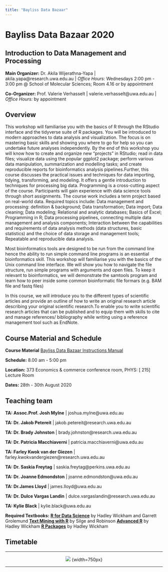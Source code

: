 ```yaml
---
title: "Bayliss Data Bazaar"
---
```


# Bayliss Data Bazaar 2020
## Introduction to Data Management and Processing

**Main Organizer:** Dr. Akila Wijerathna-Yapa | akila.yapa@research.uwa.edu.au | _Office Hours:_ Wednesdays 2:00 pm - 3:00 pm @ School of Molecular Sciences; Room 4.16 or by appointment

**Co-Organizer:** Prof. Valerie Verhasselt | valerie.verhasselt@uwa.edu.au | _Office Hours:_ by appointment

## Overview

This workshop will familiarise you with the basics of R through the RStudio interface and the tidyverse suite of R packages. You will be introduced to modern approaches to data analysis and visualization. The focus is on mastering basic skills and showing you where to go for help so you can undertake future analyses independently. By the end of this workshop you will know how to create and organize new “projects” in RStudio; read in data files; visualize data using the popular ggplot2 package; perform various data manipulation, summarization and modelling tasks; and create reproducible reports for bioinformatics analysis pipelines.Further, this course discusses the practical issues and techniques for data importing, tidying, transforming, and modeling. It offers a gentle introduction to techniques for processing big data. Programming is a cross-cutting aspect of the course. Participants will gain experience with data science tools through short assignments. The course work includes a term project based on real-world data. Required topics include: Data management and processing: definition &amp; background; Data transformation; Data import; Data cleaning; Data modeling; Relational and analytic databases; Basics of Excel; Programming in R; Data processing pipelines, connecting multiple data management and analysis components; Interaction between the capabilities and requirements of data analysis methods (data structures, basic statistics) and the choice of data storage and management tools; Repeatable and reproducible data analysis.

Most bioinformatics tools are designed to be run from the command line hence the ability to run simple command line programs is an essential bioinformatics skill. This workshop will familiarise you with the basics of the Unix command line interface. We will show you how to navigate the file structure, run simple programs with arguments and open files. To keep it relevant to bioinformatics, we will demonstrate the samtools program and learn how to peer inside some common bioinformatic file formars (e.g. BAM file and fastq files) 

In this course, we will introduce you to the different types of scientific articles and provide an outline of how to write an original research article describing your original scientific research.To enable you to write scientific research articles that can be published and to equip them with skills to cite and manage references/ bibliography while writing using a reference management tool such as EndNote.

## Course Material and Schedule

**Course Material** [Bayliss Data Bazaar Instructions Manual](https://docs.google.com/document/d/1EdbrjD-_NtXWf_3XkClu75dB_qhUQWmbxrD9-IgBNlM/edit#)

**Schedule:** 8.00 am - 5:00 pm

**Location:** 373 Economics & commerce conference room, PHYS: [ 215] Lecture Room 

**Dates:** 28th - 30th August 2020

## Teaching team
**TA: Assoc.Prof. Josh Mylne** | joshua.mylne@uwa.edu.au

**TA: Dr. Jakob Petereit** | jakob.petereit@research.uwa.edu.au

**TA: Dr. Brady Johnston** | brady.johnston@research.uwa.edu.au

**TA: Dr. Patricia Macchiaverni** | patricia.macchiaverni@uwa.edu.au

**TA: Farley Kwok van der Giezen** | farley.kwokvandergiezen@research.uwa.edu.au

**TA: Dr. Saskia Freytag** | saskia.freytag@perkins.uwa.edu.au

**TA: Dr. Joanne Edmondston** | joanne.edmondston@uwa.edu.au

**TA: Dr.James Lloyd** | james.lloyd@uwa.edu.au

**TA: Dr. Dulce Vargas Landin** | dulce.vargaslandin@research.uwa.edu.au

**TA: Kylie Black** | kylie.black@uwa.edu.au




**Required Textbooks:** 
[**R for Data Science**](http://r4ds.had.co.nz/) by Hadley Wickham and Garrett Grolemund 
[**Text Mining with R**](https://www.tidytextmining.com) by Silge and Robinson
[**Advanced R**](http://adv-r.had.co.nz/) by Hadley Wickham
[**R Packages**](http://r-pkgs.had.co.nz) by  Hadley Wickham


## Timetable

***
<center>
![](images/Timetable.jpg) {width=750px}

</center>
***

